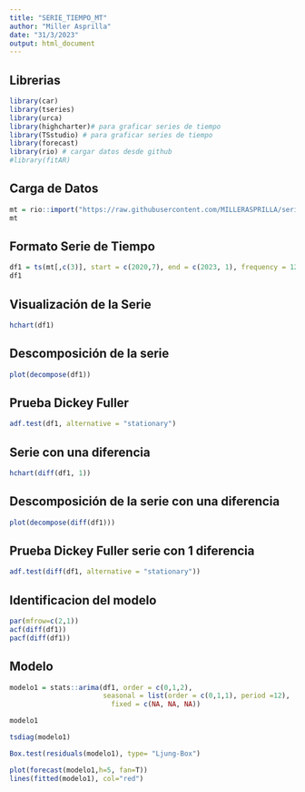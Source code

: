 ---
title: "SERIE_TIEMPO_MT"
author: "Miller Asprilla"
date: "31/3/2023"
output: html_document
---


## Librerias

```{r, warning=FALSE}
library(car)
library(tseries)
library(urca)
library(highcharter)# para graficar series de tiempo 
library(TSstudio) # para graficar series de tiempo 
library(forecast)
library(rio) # cargar datos desde github
#library(fitAR)
```


## Carga de Datos


```{r}
mt = rio::import("https://raw.githubusercontent.com/MILLERASPRILLA/series_de_tiempo/main/serie5.csv")
mt
```


## Formato Serie de Tiempo


```{r}
df1 = ts(mt[,c(3)], start = c(2020,7), end = c(2023, 1), frequency = 12)
df1
```


## Visualización de la Serie 


```{r}
hchart(df1)
```


## Descomposición de la serie  

```{r}
plot(decompose(df1))
```


## Prueba Dickey Fuller

```{r, warning=FALSE}
adf.test(df1, alternative = "stationary")
```

## Serie con una diferencia 


```{r}
hchart(diff(df1, 1))
```

## Descomposición de la serie con una diferencia 

```{r}
plot(decompose(diff(df1)))
```



## Prueba Dickey Fuller serie con 1 diferencia 


```{r}
adf.test(diff(df1, alternative = "stationary"))
```

## Identificacion del modelo


```{r}
par(mfrow=c(2,1))
acf(diff(df1))
pacf(diff(df1))
```

## Modelo 

```{r}
modelo1 = stats::arima(df1, order = c(0,1,2),
                       seasonal = list(order = c(0,1,1), period =12),
                         fixed = c(NA, NA, NA))
```


```{r}
modelo1
```





```{r}
tsdiag(modelo1)
```

```{r}
Box.test(residuals(modelo1), type= "Ljung-Box")
```


```{r}
plot(forecast(modelo1,h=5, fan=T))
lines(fitted(modelo1), col="red")
```

